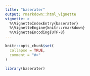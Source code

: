 ```yaml
---
title: "baserater"
output: rmarkdown::html_vignette
vignette: >
  %\VignetteIndexEntry{baserater}
  %\VignetteEngine{knitr::rmarkdown}
  %\VignetteEncoding{UTF-8}
---
```


```r
knitr::opts_chunk$set(
  collapse = TRUE,
  comment = "#>"
)
```

```r
library(baserater)
```
